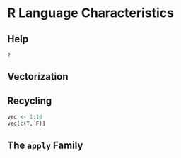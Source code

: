 # R Language Characteristics {#char}

## Help

`?`


## Vectorization

## Recycling

```r
vec <- 1:10
vec[c(T, F)]
```

## The `apply` Family

